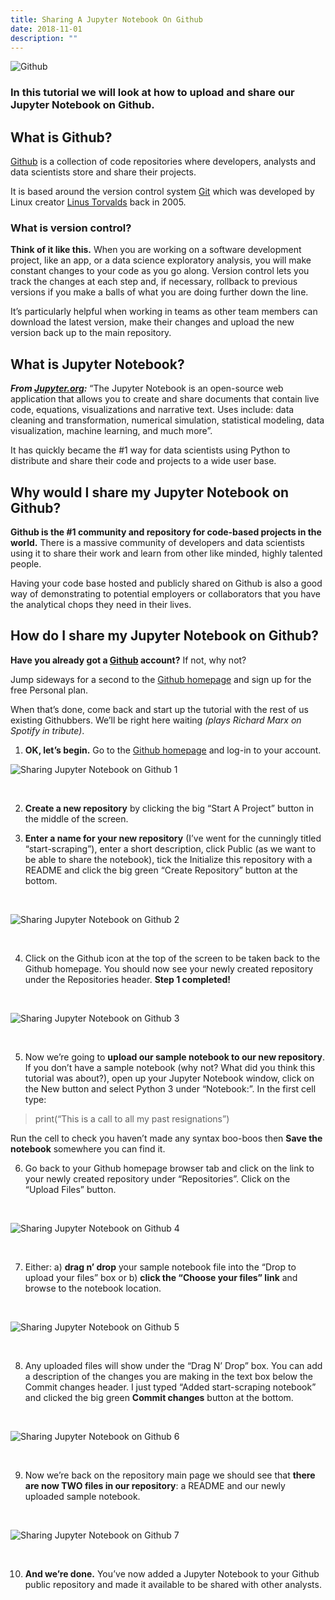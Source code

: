 ```yaml
---
title: Sharing A Jupyter Notebook On Github
date: 2018-11-01
description: ""
---
```

![Github](/images/share-jupyter-github-e1547042907112.png)

### In this tutorial we will look at how to upload and share our Jupyter Notebook on Github.

## What is Github?

[Github](https://github.com/) is a collection of code repositories where developers, analysts and data scientists store and share their projects.

It is based around the version control system [Git](https://en.wikipedia.org/wiki/Git) which was developed by Linux creator [Linus Torvalds](https://en.wikipedia.org/wiki/Linus_Torvalds) back in 2005.

### What is version control?

**Think of it like this.** When you are working on a software development project, like an app, or a data science exploratory analysis, you will make constant changes to your code as you go along. Version control lets you track the changes at each step and, if necessary, rollback to previous versions if you make a balls of what you are doing further down the line.

It’s particularly helpful when working in teams as other team members can download the latest version, make their changes and upload the new version back up to the main repository.

## What is Jupyter Notebook?

_**From [Jupyter.org](https://jupyter.org):**_ “The Jupyter Notebook is an open-source web application that allows you to create and share documents that contain live code, equations, visualizations and narrative text. Uses include: data cleaning and transformation, numerical simulation, statistical modeling, data visualization, machine learning, and much more”.

It has quickly became the #1 way for data scientists using Python to distribute and share their code and projects to a wide user base.

## Why would I share my Jupyter Notebook on Github?

**Github is the #1 community and repository for code-based projects in the world.** There is a massive community of developers and data scientists using it to share their work and learn from other like minded, highly talented people.

Having your code base hosted and publicly shared on Github is also a good way of demonstrating to potential employers or collaborators that you have the analytical chops they need in their lives.

## How do I share my Jupyter Notebook on Github?

**Have you already got a [Github](https://github.com) account?** If not, why not?

Jump sideways for a second to the [Github homepage](https://github.com/) and sign up for the free Personal plan.

When that’s done, come back and start up the tutorial with the rest of us existing Githubbers. We’ll be right here waiting _(plays Richard Marx on Spotify in tribute)_.

1) **OK, let’s begin.** Go to the [Github homepage](https://github.com/) and log-in to your account.

![Sharing Jupyter Notebook on Github 1](/images/jupgit_1.png)

&nbsp;

2) **Create a new repository** by clicking the big “Start A Project” button in the middle of the screen.

3) **Enter a name for your new repository** (I’ve went for the cunningly titled “start-scraping”), enter a short description, click Public (as we want to be able to share the notebook), tick the Initialize this repository with a README and click the big green “Create Repository” button at the bottom.

&nbsp;

![Sharing Jupyter Notebook on Github 2](/images/jupgit_2.png)

&nbsp;

4) Click on the Github icon at the top of the screen to be taken back to the Github homepage. You should now see your newly created repository under the Repositories header. ****Step 1 completed!****

&nbsp;

![Sharing Jupyter Notebook on Github 3](/images/jupgit_3.png)

&nbsp;

5) Now we’re going to **upload our sample notebook to our new repository**. If you don’t have a sample notebook (why not? What did you think this tutorial was about?), open up your Jupyter Notebook window, click on the New button and select Python 3 under “Notebook:”. In the first cell type:

> print(“This is a call to all my past resignations”)

Run the cell to check you haven’t made any syntax boo-boos then **Save the notebook** somewhere you can find it.

6) Go back to your Github homepage browser tab and click on the link to your newly created repository under “Repositories”. Click on the “Upload Files” button.

&nbsp;

![Sharing Jupyter Notebook on Github 4](/images/jupgit_4.png)

&nbsp;

7) Either: a) **drag n’ drop** your sample notebook file into the “Drop to upload your files” box or b) **click the “Choose your files” link** and browse to the notebook location.

&nbsp;

![Sharing Jupyter Notebook on Github 5](/images/jupgit_5.png)

&nbsp;

8) Any uploaded files will show under the “Drag N’ Drop” box. You can add a description of the changes you are making in the text box below the Commit changes header. I just typed “Added start-scraping notebook” and clicked the big green **Commit changes** button at the bottom.

&nbsp;

![Sharing Jupyter Notebook on Github 6](/images/jupgit_6.png)

&nbsp;

9) Now we’re back on the repository main page we should see that **there are now TWO files in our repository**: a README and our newly uploaded sample notebook.

&nbsp;

![Sharing Jupyter Notebook on Github 7](/images/jupgit_7.png)

&nbsp;

10) **And we’re done.** You’ve now added a Jupyter Notebook to your Github public repository and made it available to be shared with other analysts.